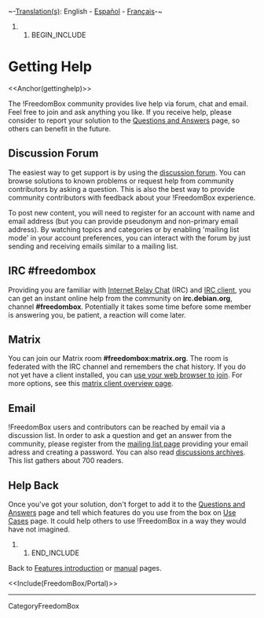 ~-[[DebianWiki/EditorGuide#translation|Translation(s)]]: English - [[es/FreedomBox/Manual/GettingHelp|Español]] - [[fr/FreedomBox/Manuel/ObtenirAide|Français]]-~

## BEGIN_INCLUDE

= Getting Help =

<<Anchor(gettinghelp)>>

The !FreedomBox community provides live help via forum, chat and email. Feel free to join and ask anything you like. If you receive help, please consider to report your solution to the [[FreedomBox/QuestionsAndAnswers|Questions and Answers]] page, so others can benefit in the future.

== Discussion Forum ==

The easiest way to get support is by using the [[https://discuss.freedombox.org|discussion forum]]. You can browse solutions to known problems or request help from community contributors by asking a question. This is also the best way to provide community contributors with feedback about your !FreedomBox experience.

To post new content, you will need to register for an account with name and email address (but you can provide pseudonym and non-primary email address). By watching topics and categories or by enabling 'mailing list mode' in your account preferences, you can interact with the forum by just sending and receiving emails similar to a mailing list.

== IRC #freedombox ==

Providing you are familiar with [[http://www.irchelp.org/|Internet Relay Chat]] (IRC) and [[http://www.irchelp.org/irchelp/clients/|IRC client]], you can get an instant online help from the community on '''irc.debian.org''', channel '''#freedombox'''. Potentially it takes some time before some member is answering you, be patient, a reaction will come later.

== Matrix ==

You can join our Matrix room '''#freedombox:matrix.org'''. The room is federated with the IRC channel and remembers the chat history.
If you do not yet have a client installed, you can [[https://riot.im/app/#/room/#freedombox:matrix.org|use your web browser to join]].
For more options, see this [[https://matrix.to/#/#freedombox:matrix.org|matrix client overview page]].

== Email ==

!FreedomBox users and contributors can be reached by email via a discussion list. In order to ask a question and get an answer from the community, please register from the [[https://lists.alioth.debian.org/mailman/listinfo/freedombox-discuss|mailing list page]] providing your email adress and creating a password. You can also read [[http://lists.alioth.debian.org/pipermail/freedombox-discuss/|discussions archives]]. This list gathers about 700 readers.

== Help Back ==

Once you've got your solution, don't forget to add it to the [[FreedomBox/QuestionsAndAnswers|Questions and Answers]] page and tell which features do you use from the box on [[FreedomBox/UserExperience|Use Cases]] page. It could help others to use !FreedomBox in a way they would have not imagined.

## END_INCLUDE

Back to [[FreedomBox/Features|Features introduction]] or [[FreedomBox/Manual|manual]] pages.


<<Include(FreedomBox/Portal)>>

----
CategoryFreedomBox

